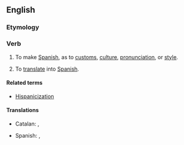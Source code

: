 ==English==

===Etymology===
{{suffix|Hispanic|ize}}

===Verb===
{{en-verb|Hispanicizes|Hispanicizing|Hispanicized}}

# {{transitive}} To make [[Spanish]], as to [[customs]], [[culture]], [[pronunciation]], or [[style]].
# {{transitive}} To [[translate]] into [[Spanish]].

====Related terms====
* [[Hispanicization]]

====Translations====
{{trans-top|hispanize}}
* Catalan: {{t|ca|hispanitzar}}, {{t|ca|espanyolitzar}}
{{trans-mid}}
* Spanish: {{t|es|hispanizar}}, {{t|es|españolizar}}
{{trans-bottom}}